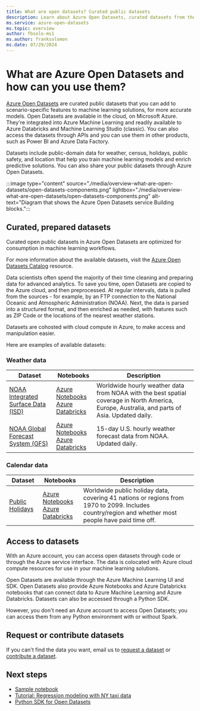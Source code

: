 ```yaml
---
title: What are open datasets? Curated public datasets
description: Learn about Azure Open Datasets, curated datasets from the public domain such as weather, census, holidays, and location to enrich predictive solutions.
ms.service: azure-open-datasets
ms.topic: overview
author: fbsolo-ms1
ms.author: franksolomon
ms.date: 07/29/2024
---
```


# What are Azure Open Datasets and how can you use them?

[Azure Open Datasets](https://azure.microsoft.com/services/open-datasets/) are curated public datasets that you can add to scenario-specific features to machine learning solutions, for more accurate models. Open Datasets are available in the cloud, on Microsoft Azure. They're integrated into Azure Machine Learning and readily available to Azure Databricks and Machine Learning Studio (classic). You can also access the datasets through APIs and you can use them in other products, such as Power BI and Azure Data Factory.

Datasets include public-domain data for weather, census, holidays, public safety, and location that help you train machine learning models and enrich predictive solutions. You can also share your public datasets through Azure Open Datasets.

:::image type="content" source="./media/overview-what-are-open-datasets/open-datasets-components.png" lightbox="./media/overview-what-are-open-datasets/open-datasets-components.png" alt-text="Diagram that shows the Azure Open Datasets service Building blocks.":::

## Curated, prepared datasets

Curated open public datasets in Azure Open Datasets are optimized for consumption in machine learning workflows.

For more information about the available datasets, visit the [Azure Open Datasets Catalog](https://azure.microsoft.com/services/open-datasets/catalog/) resource.

Data scientists often spend the majority of their time cleaning and preparing data for advanced analytics. To save you time, open Datasets are copied to the Azure cloud, and then preprocessed. At regular intervals, data is pulled from the sources - for example, by an FTP connection to the National Oceanic and Atmospheric Administration (NOAA). Next, the data is parsed into a structured format, and then enriched as needed, with features such as ZIP Code or the locations of the nearest weather stations.

Datasets are cohosted with cloud compute in Azure, to make access and manipulation easier.  

Here are examples of available datasets:

### Weather data

|Dataset         | Notebooks     | Description                                    |
|----------------|---------------|------------------------------------------------|
|[NOAA Integrated Surface Data (ISD)](https://azure.microsoft.com/services/open-datasets/catalog/noaa-integrated-surface-data/) | [Azure Notebooks](https://azure.microsoft.com/services/open-datasets/catalog/noaa-integrated-surface-data/?tab=data-access#AzureNotebooks) <br> [Azure Databricks](https://azure.microsoft.com/services/open-datasets/catalog/noaa-integrated-surface-data/?tab=data-access#AzureDatabricks) | Worldwide hourly weather data from NOAA with the best spatial coverage in North America, Europe, Australia, and parts of Asia. Updated daily. |
|[NOAA Global Forecast System (GFS)](https://azure.microsoft.com/services/open-datasets/catalog/noaa-global-forecast-system/) | [Azure Notebooks](https://azure.microsoft.com/services/open-datasets/catalog/noaa-global-forecast-system/?tab=data-access#AzureNotebooks) <br> [Azure Databricks](https://azure.microsoft.com/services/open-datasets/catalog/noaa-global-forecast-system/?tab=data-access#AzureDatabricks) | 15-day U.S. hourly weather forecast data from NOAA. Updated daily. |

### Calendar data

|Dataset         | Notebooks     | Description                                    |
|----------------|---------------|------------------------------------------------|
|[Public Holidays](https://azure.microsoft.com/services/open-datasets/catalog/public-holidays/) | [Azure Notebooks](https://azure.microsoft.com/services/open-datasets/catalog/public-holidays/?tab=data-access#AzureNotebooks) <br> [Azure Databricks](https://azure.microsoft.com/services/open-datasets/catalog/public-holidays/?tab=data-access#AzureDatabricks) | Worldwide public holiday data, covering 41 nations or regions from 1970 to 2099. Includes country/region and whether most people have paid time off. |

## Access to datasets

With an Azure account, you can access open datasets through code or through the Azure service interface. The data is colocated with Azure cloud compute resources for use in your machine learning solutions.  

Open Datasets are available through the Azure Machine Learning UI and SDK. Open Datasets also provide Azure Notebooks and Azure Databricks notebooks that can connect data to Azure Machine Learning and Azure Databricks. Datasets can also be accessed through a Python SDK.

However, you don't need an Azure account to access Open Datasets; you can access them from any Python environment with or without Spark.

## Request or contribute datasets

If you can't find the data you want, email us to [request a dataset](mailto:aod@microsoft.com?Subject=Request%20dataset%3A%20%3Creplace%20with%20dataset%20name%3E&Body=%0AYour%20name%20and%20institution%3A%20%0A%0ADataset%20name%3A%0A%20%0ADataset%20description%3A%20%0A%3Cfill%20in%20a%20brief%20description%20and%20share%20any%20web%20links%20of%20the%20dataset%3E%20%0A%0ADataset%20size%3A%20%0A%3Chow%20much%20space%20does%20the%20dataset%20need%20today%20and%20how%20much%20is%20it%20expected%20to%20grow%20each%20year%3E%20%0A%0ADataset%20file%20formats%3A%20%0A%3Ccurrent%20dataset%20file%20formats%2C%20and%20optionally%2C%20any%20formats%20that%20the%20dataset%20must%20be%20transformed%20to%20for%20easy%20access%3E%0A%0ALicense%3A%20%0A%3Cwhat%20is%20the%20license%20or%20terms%20and%20conditions%20governing%20the%20distribution%20of%20this%20dataset%3E%0A%0AUse%20cases%3A%20%0A%3CExplain%20some%20common%20use%20of%20the%20dataset.%20E.g.%20weather%20dataset%20can%20be%20useful%20in%20demand%20forecasting%20and%20predictive%20maintenance%20scenarios%3E%20%0A%0AAny%20additional%20information%20you%20want%20us%20to%20know%3A%0A) or [contribute a dataset](mailto:aod@microsoft.com?Subject=Contribute%20dataset%3A%20%3Creplace%20with%20dataset%20name%3E&Body=%0AYour%20name%20and%20institution%3A%20%0A%0ADataset%20name%3A%0A%20%0ADataset%20description%3A%20%0A%3Cfill%20in%20a%20brief%20description%20and%20share%20any%20web%20links%20of%20the%20dataset%3E%20%0A%0ADataset%20size%3A%20%0A%3Chow%20much%20space%20does%20the%20dataset%20need%20today%20and%20how%20much%20is%20it%20expected%20to%20grow%20each%20year%3E%20%0A%0ADataset%20file%20formats%3A%20%0A%3Ccurrent%20dataset%20file%20formats%2C%20and%20optionally%2C%20any%20formats%20that%20the%20dataset%20must%20be%20transformed%20to%20for%20easy%20access%3E%0A%0ALicense%3A%20%0A%3Cwhat%20is%20the%20license%20or%20terms%20and%20conditions%20governing%20the%20distribution%20of%20this%20dataset%3E%0A%0AUse%20cases%3A%20%0A%3CExplain%20some%20common%20use%20of%20the%20dataset.%20E.g.%20weather%20dataset%20can%20be%20useful%20in%20demand%20forecasting%20and%20predictive%20maintenance%20scenarios%3E%20%0A%0AAny%20additional%20information%20you%20want%20us%20to%20know%3A%0A). 

## Next steps
* [Sample notebook](samples.md)
* [Tutorial: Regression modeling with NY taxi data](../machine-learning/tutorial-auto-train-models.md?context=azure%2fopen-datasets%2fcontext%2fopen-datasets-context)
* [Python SDK for Open Datasets](/python/api/azureml-opendatasets/azureml.opendatasets)
